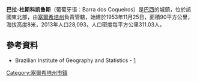 {{coord|10|54|32|S|37|02|20|W|scale:30000|display=title}}

'''巴拉-杜斯科凯鲁斯'''（葡萄牙语：Barra dos Coqueiros）是[[巴西|巴西]]的城鎮，位於該國東北部，由[[塞爾希培州|塞爾希培州]]負責管轄，始建於1953年11月25日，面積90平方公里，海拔高度8米，2013年人口28,093，人口密度每平方公里311.03人。

==參考資料==
*Brazilian Institute of Geography and Statistics - [https://web.archive.org/web/20070109005631/http://www.ibge.gov.br/cidadesat/default.php]

{{Brazil-geo-stub}}
{{塞爾希培州市鎮}}
[[Category:塞爾希培州市鎮|Category:塞爾希培州市鎮]]